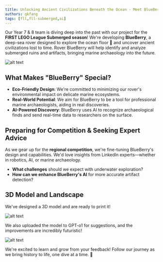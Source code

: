 ```yaml
---
title: Unlocking Ancient Civilizations Beneath the Ocean - Meet BlueBerry
authors: qkfang
tags: [fll,fll-submerged,ai]
---
```


Our Year 7 & 8 team is diving deep into the past with our project for the **FIRST LEGO League Submerged season**! We're developing **BlueBerry**, a deep-sea rover designed to explore the ocean floor 🌊 and uncover ancient civilizations lost to time. Rover BlueBerry will help identify and analyze submerged ruins and artifacts, bringing marine archaeology into the future.

![alt text](images\2024-09-30-fll-submerged-season-practise-1.jpg)

## What Makes "BlueBerry" Special?
- **Eco-Friendly Design**: We're committed to minimizing our rover's environmental impact on delicate marine ecosystems.
- **Real-World Potential**: We aim for BlueBerry to be a tool for professional marine archaeologists, aiding in real discoveries.
- **AI-Powered Discovery**: BlueBerry uses AI to recognize archaeological finds and send real-time data to researchers on the surface.

## Preparing for Competition & Seeking Expert Advice
As we gear up for the **regional competition**, we're fine-tuning BlueBerry's design and capabilities. We'd love insights from LinkedIn experts—whether in robotics, AI, or marine archaeology. 

- **What challenges** should we expect with underwater exploration?
- **How can we enhance BlueBerry's AI** for more accurate artifact detection?

## 3D Model and Landscape

We've designed a 3D model and are ready to print it!

![alt text](images\2024-09-30-fll-submerged-season-practise-2.jpg)


We also uploaded the model to GPT-o1 for suggestions, and the improvements are incredibly futuristic!

![alt text](images\2024-09-30-fll-submerged-season-practise-3.jpg)

We're excited to learn and grow from your feedback! Follow our journey as we bring history to life, one dive at a time. 🌊

